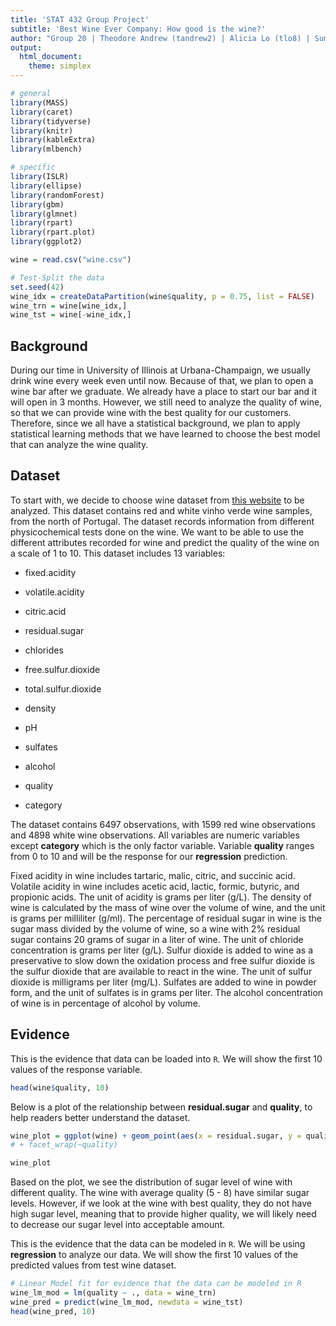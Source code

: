 ```yaml
---
title: 'STAT 432 Group Project'
subtitle: 'Best Wine Ever Company: How good is the wine?'
author: "Group 20 | Theodore Andrew (tandrew2) | Alicia Lo (tlo8) | Sumit Patel (snpatel5)"
output: 
  html_document: 
    theme: simplex
---
```



```r
# general
library(MASS)
library(caret)
library(tidyverse)
library(knitr)
library(kableExtra)
library(mlbench)

# specific
library(ISLR)
library(ellipse)
library(randomForest)
library(gbm)
library(glmnet)
library(rpart)
library(rpart.plot)
library(ggplot2)
```

```r
wine = read.csv("wine.csv")
```

```r
# Test-Split the data
set.seed(42)
wine_idx = createDataPartition(wine$quality, p = 0.75, list = FALSE)
wine_trn = wine[wine_idx,]
wine_tst = wine[-wine_idx,]
```

## Background

During our time in University of Illinois at Urbana-Champaign, we usually drink wine every week even until now. Because of that, we plan to open a wine bar after we graduate. We already have a place to start our bar and it will open in 3 months. However, we still need to analyze the quality of wine, so that we can provide wine with the best quality for our customers. Therefore, since we all have a statistical background, we plan to apply statistical learning methods that we have learned to choose the best model that can analyze the wine quality.


## Dataset

To start with, we decide to choose wine dataset from [this website](`http://archive.ics.uci.edu/ml/datasets/Wine+Quality`) to be analyzed. This dataset contains red and white vinho verde wine samples, from the north of Portugal. The dataset records information from different physicochemical tests done on the wine. We want to be able to use the different attributes recorded for wine and predict the quality of the wine on a scale of 1 to 10. This dataset includes 13 variables: 

- fixed.acidity

- volatile.acidity

- citric.acid

- residual.sugar

- chlorides

- free.sulfur.dioxide 

- total.sulfur.dioxide 

- density

- pH

- sulfates

- alcohol

- quality 

- category

The dataset contains 6497 observations, with 1599 red wine observations and 4898 white wine observations. All variables are numeric variables except **category** which is the only factor variable. Variable **quality** ranges from 0 to 10 and will be the response for our **regression** prediction. 

Fixed acidity in wine includes tartaric, malic, citric, and succinic acid. Volatile acidity in wine includes acetic acid, lactic, formic, butyric, and propionic acids. The unit of acidity is grams per liter (g/L). The density of wine is calculated by the mass of wine over the volume of wine, and the unit is grams per milliliter (g/ml). The percentage of residual sugar in wine is the sugar mass divided by the volume of wine, so a wine with 2\% residual sugar contains 20 grams of sugar in a liter of wine. The unit of chloride concentration is grams per liter (g/L). Sulfur dioxide is added to wine as a preservative to slow down the oxidation process and free sulfur dioxide is the sulfur dioxide that are available to react in the wine. The unit of sulfur dioxide is milligrams per liter (mg/L). Sulfates are added to wine in powder form, and the unit of sulfates is in grams per liter. The alcohol concentration of wine is in percentage of alcohol by volume. 


## Evidence

This is the evidence that data can be loaded into `R`. We will show the first 10 values of the response variable.

```r
head(wine$quality, 10)
```

Below is a plot of the relationship between **residual.sugar** and **quality**, to help readers better understand the dataset.

```r
wine_plot = ggplot(wine) + geom_point(aes(x = residual.sugar, y = quality), size = 0.3) 
# + facet_wrap(~quality)

wine_plot
```

Based on the plot, we see the distribution of sugar level of wine with different quality. The wine with average quality (5 - 8) have similar sugar levels. However, if we look at the wine with best quality, they do not have high sugar level, meaning that to provide higher quality, we will likely need to decrease our sugar level into acceptable amount.

This is the evidence that the data can be modeled in `R`. We will be using **regression** to analyze our data. We will show the first 10 values of the predicted values from test wine dataset.

```r
# Linear Model fit for evidence that the data can be modeled in R
wine_lm_mod = lm(quality ~ ., data = wine_trn)
wine_pred = predict(wine_lm_mod, newdata = wine_tst)
head(wine_pred, 10)
```

